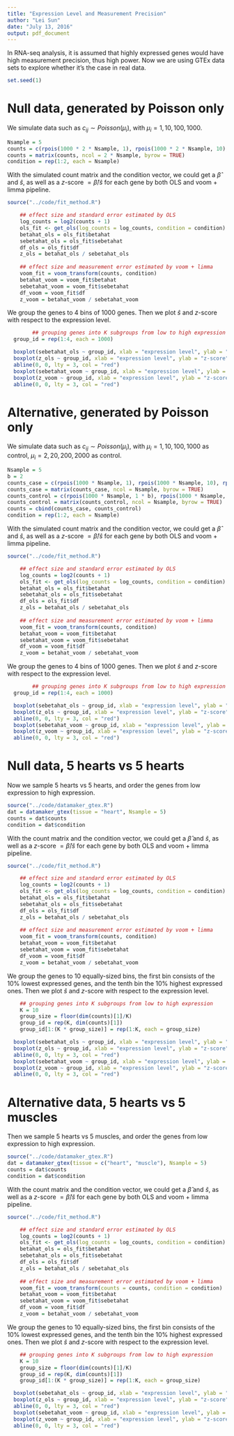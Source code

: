 ```yaml
---
title: "Expression Level and Measurement Precision"
author: "Lei Sun"
date: "July 13, 2016"
output: pdf_document
---
```


In RNA-seq analysis, it is assumed that highly expressed genes would have high measurement precision, thus high power.  Now we are using GTEx data sets to explore whether it's the case in real data.

```r
set.seed(1)
```

# Null data, generated by Poisson only

We simulate data such as $c_{ij} \sim Poisson(\mu_i)$, with $\mu_i = 1, 10, 100, 1000$.

```r
Nsample = 5
counts = c(rpois(1000 * 2 * Nsample, 1), rpois(1000 * 2 * Nsample, 10), rpois(1000 * 2 * Nsample, 100), rpois(1000 * 2 * Nsample, 1000))
counts = matrix(counts, ncol = 2 * Nsample, byrow = TRUE)
condition = rep(1:2, each = Nsample)
```

With the simulated count matrix and the condition vector, we could get a $\hat\beta$ and $\hat s$, as well as a $z$-score $=\hat\beta/\hat s$ for each gene by both OLS and voom + limma pipeline.

```r
source("../code/fit_method.R")

    ## effect size and standard error estimated by OLS
    log_counts = log2(counts + 1)
    ols_fit <- get_ols(log_counts = log_counts, condition = condition)
    betahat_ols = ols_fit$betahat
    sebetahat_ols = ols_fit$sebetahat
    df_ols = ols_fit$df
    z_ols = betahat_ols / sebetahat_ols
    
    ## effect size and measurement error estimated by voom + limma
    voom_fit = voom_transform(counts, condition)
    betahat_voom = voom_fit$betahat
    sebetahat_voom = voom_fit$sebetahat
    df_voom = voom_fit$df
    z_voom = betahat_voom / sebetahat_voom
```

We group the genes to $4$ bins of $1000$ genes.  Then we plot $\hat s$ and $z$-score with respect to the expression level.


```r
    	## grouping genes into K subgroups from low to high expression
  group_id = rep(1:4, each = 1000)

  boxplot(sebetahat_ols ~ group_id, xlab = "expression level", ylab = "sebetahat", main = "OLS")
  boxplot(z_ols ~ group_id, xlab = "expression level", ylab = "z-score", main = "OLS")
  abline(0, 0, lty = 3, col = "red")
  boxplot(sebetahat_voom ~ group_id, xlab = "expression level", ylab = "sebetahat", main = "voom + limma")
  boxplot(z_voom ~ group_id, xlab = "expression level", ylab = "z-score", main = "voom + limma")
  abline(0, 0, lty = 3, col = "red")
```

# Alternative, generated by Poisson only

We simulate data such as $c_{ij} \sim Poisson(\mu_i)$, with $\mu_i = 1, 10, 100, 1000$ as control, $\mu_i = 2, 20, 200, 2000$ as control.

```r
Nsample = 5
b = 2
counts_case = c(rpois(1000 * Nsample, 1), rpois(1000 * Nsample, 10), rpois(1000 * Nsample, 100), rpois(1000 * Nsample, 1000))
counts_case = matrix(counts_case, ncol = Nsample, byrow = TRUE)
counts_control = c(rpois(1000 * Nsample, 1 * b), rpois(1000 * Nsample, 10 * b), rpois(1000 * Nsample, 100 * b), rpois(1000 * Nsample, 1000 * b))
counts_control = matrix(counts_control, ncol = Nsample, byrow = TRUE)
counts = cbind(counts_case, counts_control)
condition = rep(1:2, each = Nsample)
```

With the simulated count matrix and the condition vector, we could get a $\hat\beta$ and $\hat s$, as well as a $z$-score $=\hat\beta/\hat s$ for each gene by both OLS and voom + limma pipeline.

```r
source("../code/fit_method.R")

    ## effect size and standard error estimated by OLS
    log_counts = log2(counts + 1)
    ols_fit <- get_ols(log_counts = log_counts, condition = condition)
    betahat_ols = ols_fit$betahat
    sebetahat_ols = ols_fit$sebetahat
    df_ols = ols_fit$df
    z_ols = betahat_ols / sebetahat_ols
    
    ## effect size and measurement error estimated by voom + limma
    voom_fit = voom_transform(counts, condition)
    betahat_voom = voom_fit$betahat
    sebetahat_voom = voom_fit$sebetahat
    df_voom = voom_fit$df
    z_voom = betahat_voom / sebetahat_voom
```

We group the genes to $4$ bins of $1000$ genes.  Then we plot $\hat s$ and $z$-score with respect to the expression level.


```r
    	## grouping genes into K subgroups from low to high expression
  group_id = rep(1:4, each = 1000)

  boxplot(sebetahat_ols ~ group_id, xlab = "expression level", ylab = "sebetahat", main = "OLS")
  boxplot(z_ols ~ group_id, xlab = "expression level", ylab = "z-score", main = "OLS")
  abline(0, 0, lty = 3, col = "red")
  boxplot(sebetahat_voom ~ group_id, xlab = "expression level", ylab = "sebetahat", main = "voom + limma")
  boxplot(z_voom ~ group_id, xlab = "expression level", ylab = "z-score", main = "voom + limma")
  abline(0, 0, lty = 3, col = "red")
```

# Null data, 5 hearts vs 5 hearts

Now we sample 5 hearts vs 5 hearts, and order the genes from low expression to high expression.

```r
source("../code/datamaker_gtex.R")
dat = datamaker_gtex(tissue = "heart", Nsample = 5)
counts = dat$counts
condition = dat$condition
```

With the count matrix and the condition vector, we could get a $\hat\beta$ and $\hat s$, as well as a $z$-score $=\hat\beta/\hat s$ for each gene by both OLS and voom + limma pipeline.

```r
source("../code/fit_method.R")

    ## effect size and standard error estimated by OLS
    log_counts = log2(counts + 1)
    ols_fit <- get_ols(log_counts = log_counts, condition = condition)
    betahat_ols = ols_fit$betahat
    sebetahat_ols = ols_fit$sebetahat
    df_ols = ols_fit$df
    z_ols = betahat_ols / sebetahat_ols
    
    ## effect size and measurement error estimated by voom + limma
    voom_fit = voom_transform(counts, condition)
    betahat_voom = voom_fit$betahat
    sebetahat_voom = voom_fit$sebetahat
    df_voom = voom_fit$df
    z_voom = betahat_voom / sebetahat_voom
```

We group the genes to $10$ equally-sized bins, the first bin consists of the $10\%$ lowest expressed genes, and the tenth bin the  $10\%$ highest expressed ones.  Then we plot $\hat s$ and $z$-score with respect to the expression level.

```r
	## grouping genes into K subgroups from low to high expression
    K = 10
    group_size = floor(dim(counts)[1]/K)
    group_id = rep(K, dim(counts)[1])
    group_id[1:(K * group_size)] = rep(1:K, each = group_size)

  boxplot(sebetahat_ols ~ group_id, xlab = "expression level", ylab = "sebetahat", main = "OLS")
  boxplot(z_ols ~ group_id, xlab = "expression level", ylab = "z-score", main = "OLS")
  abline(0, 0, lty = 3, col = "red")
  boxplot(sebetahat_voom ~ group_id, xlab = "expression level", ylab = "sebetahat", main = "voom + limma")
  boxplot(z_voom ~ group_id, xlab = "expression level", ylab = "z-score", main = "voom + limma")
  abline(0, 0, lty = 3, col = "red")
```


# Alternative data, 5 hearts vs 5 muscles

Then we sample 5 hearts vs 5 muscles, and order the genes from low expression to high expression.

```r
source("../code/datamaker_gtex.R")
dat = datamaker_gtex(tissue = c("heart", "muscle"), Nsample = 5)
counts = dat$counts
condition = dat$condition
```

With the count matrix and the condition vector, we could get a $\hat\beta$ and $\hat s$, as well as a $z$-score $=\hat\beta/\hat s$ for each gene by both OLS and voom + limma pipeline.

```r
source("../code/fit_method.R")

    ## effect size and standard error estimated by OLS
    log_counts = log2(counts + 1)
    ols_fit <- get_ols(log_counts = log_counts, condition = condition)
    betahat_ols = ols_fit$betahat
    sebetahat_ols = ols_fit$sebetahat
    df_ols = ols_fit$df
    z_ols = betahat_ols / sebetahat_ols
    
    ## effect size and measurement error estimated by voom + limma
    voom_fit = voom_transform(counts = counts, condition = condition)
    betahat_voom = voom_fit$betahat
    sebetahat_voom = voom_fit$sebetahat
    df_voom = voom_fit$df
    z_voom = betahat_voom / sebetahat_voom
```

We group the genes to $10$ equally-sized bins, the first bin consists of the $10\%$ lowest expressed genes, and the tenth bin the  $10\%$ highest expressed ones.  Then we plot $\hat s$ and $z$-score with respect to the expression level.

```r
	## grouping genes into K subgroups from low to high expression
    K = 10
    group_size = floor(dim(counts)[1]/K)
    group_id = rep(K, dim(counts)[1])
    group_id[1:(K * group_size)] = rep(1:K, each = group_size)

  boxplot(sebetahat_ols ~ group_id, xlab = "expression level", ylab = "sebetahat", main = "OLS")
  boxplot(z_ols ~ group_id, xlab = "expression level", ylab = "z-score", main = "OLS")
  abline(0, 0, lty = 3, col = "red")
  boxplot(sebetahat_voom ~ group_id, xlab = "expression level", ylab = "sebetahat", main = "voom + limma")
  boxplot(z_voom ~ group_id, xlab = "expression level", ylab = "z-score", main = "voom + limma")
  abline(0, 0, lty = 3, col = "red")
```